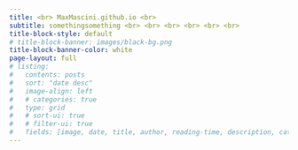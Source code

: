 ```yaml
---
title: <br> MaxMascini.github.io <br> 
subtitle: somethingsomething <br> <br> <br> <br> <br> <br> 
title-block-style: default
# title-block-banner: images/black-bg.png
title-block-banner-color: white
page-layout: full
# listing:
#   contents: posts
#   sort: "date desc"
#   image-align: left
#   # categories: true
#   type: grid
#   # sort-ui: true
#   # filter-ui: true
#   fields: [image, date, title, author, reading-time, description, categories]
---
```


